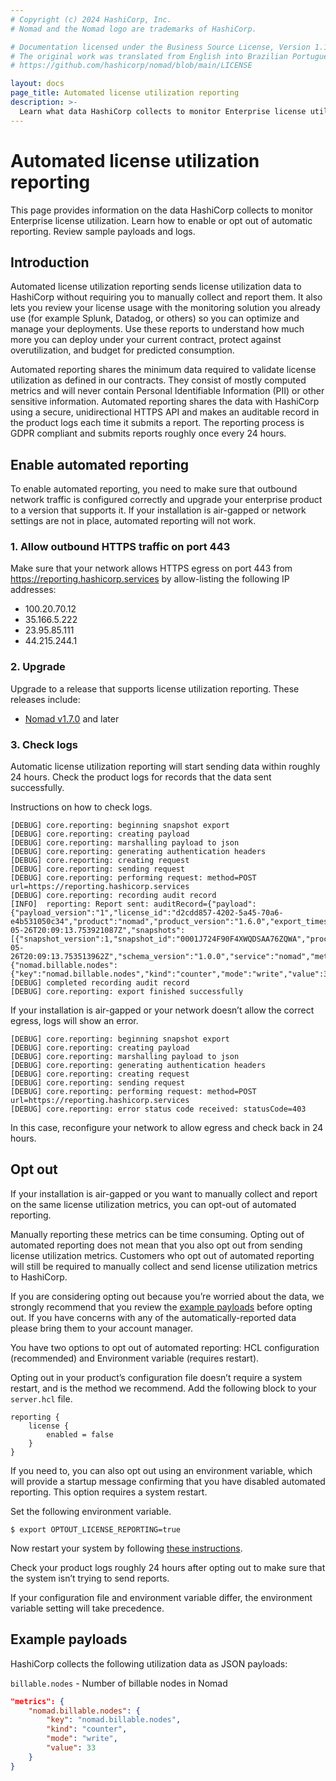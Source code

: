 ```yaml
---
# Copyright (c) 2024 HashiCorp, Inc.
# Nomad and the Nomad logo are trademarks of HashiCorp.

# Documentation licensed under the Business Source License, Version 1.1.
# The original work was translated from English into Brazilian Portuguese.
# https://github.com/hashicorp/nomad/blob/main/LICENSE

layout: docs
page_title: Automated license utilization reporting
description: >-
  Learn what data HashiCorp collects to monitor Enterprise license utilization. Enable or opt out of automatic reporting. Review sample payloads and logs.
---
```


# Automated license utilization reporting

<EnterpriseAlert product="nomad" />

This page provides information on the data HashiCorp collects to monitor
Enterprise license utilization. Learn how to enable or opt out of automatic
reporting. Review sample payloads and logs.

## Introduction

Automated license utilization reporting sends license utilization data to HashiCorp without requiring you
to manually collect and report them. It also lets you review your license usage with the monitoring
solution you already use (for example Splunk, Datadog, or others) so you can optimize and manage your
deployments. Use these reports to understand how much more you can deploy under your current contract,
protect against overutilization, and budget for predicted consumption.

Automated reporting shares the minimum data required to validate license utilization as defined in our
contracts. They consist of mostly computed metrics and will never contain Personal Identifiable Information
(PII) or other sensitive information. Automated reporting shares the data with HashiCorp using a secure,
unidirectional HTTPS API and makes an auditable record in the product logs each time it submits a report.
The reporting process is GDPR compliant and submits reports roughly once every 24 hours.

## Enable automated reporting

To enable automated reporting, you need to make sure that outbound network traffic is configured correctly
and upgrade your enterprise product to a version that supports it. If your installation is air-gapped or
network settings are not in place, automated reporting will not work.

### 1. Allow outbound HTTPS traffic on port 443

Make sure that your network allows HTTPS egress on port 443 from https://reporting.hashicorp.services by
allow-listing the following IP addresses:

- 100.20.70.12
- 35.166.5.222
- 23.95.85.111
- 44.215.244.1

### 2. Upgrade

Upgrade to a release that supports license utilization reporting. These releases include:
- [Nomad v1.7.0](/nomad/downloads) and later

### 3. Check logs

Automatic license utilization reporting will start sending data within roughly 24 hours. Check the product
logs for records that the data sent successfully.

Instructions on how to check logs.

```
[DEBUG] core.reporting: beginning snapshot export
[DEBUG] core.reporting: creating payload
[DEBUG] core.reporting: marshalling payload to json
[DEBUG] core.reporting: generating authentication headers
[DEBUG] core.reporting: creating request
[DEBUG] core.reporting: sending request
[DEBUG] core.reporting: performing request: method=POST url=https://reporting.hashicorp.services
[DEBUG] core.reporting: recording audit record
[INFO]  reporting: Report sent: auditRecord={"payload":{"payload_version":"1","license_id":"d2cdd857-4202-5a45-70a6-e4b531050c34","product":"nomad","product_version":"1.6.0","export_timestamp":"2023-05-26T20:09:13.753921087Z","snapshots":[{"snapshot_version":1,"snapshot_id":"0001J724F90F4XWQDSAA76ZQWA","process_id":"01H1CTJPC1S8H7Q45MKTJ689ZW","timestamp":"2023-05-26T20:09:13.753513962Z","schema_version":"1.0.0","service":"nomad","metrics":{"nomad.billable.nodes":{"key":"nomad.billable.nodes","kind":"counter","mode":"write","value":33}}}]}}
[DEBUG] completed recording audit record
[DEBUG] core.reporting: export finished successfully
```

If your installation is air-gapped or your network doesn’t allow the correct egress, logs will show an
error.

```
[DEBUG] core.reporting: beginning snapshot export
[DEBUG] core.reporting: creating payload
[DEBUG] core.reporting: marshalling payload to json
[DEBUG] core.reporting: generating authentication headers
[DEBUG] core.reporting: creating request
[DEBUG] core.reporting: sending request
[DEBUG] core.reporting: performing request: method=POST url=https://reporting.hashicorp.services
[DEBUG] core.reporting: error status code received: statusCode=403
```

In this case, reconfigure your network to allow egress and check back in 24 hours.

## Opt out

If your installation is air-gapped or you want to manually collect and report on the same license
utilization metrics, you can opt-out of automated reporting.

Manually reporting these metrics can be time consuming. Opting out of automated reporting does not mean that
you also opt out from sending license utilization metrics. Customers who opt out of automated reporting will
still be required to manually collect and send license utilization metrics to HashiCorp.

If you are considering opting out because you’re worried about the data, we strongly recommend that you
review the [example payloads](#example-payloads) before opting out. If you have concerns with any of the
automatically-reported data please bring them to your account manager.

You have two options to opt out of automated reporting: HCL configuration (recommended) and Environment
variable (requires restart).

Opting out in your product’s configuration file doesn’t require a system restart, and is the method we
recommend. Add the following block to your `server.hcl` file.

```hcl
reporting {
	license {
		enabled = false
    }
}
```

If you need to, you can also opt out using an environment variable, which will provide a startup message
confirming that you have disabled automated reporting. This option requires a system restart.

Set the following environment variable.

```
$ export OPTOUT_LICENSE_REPORTING=true
```

Now restart your system by following [these instructions](/nomad/docs/deploy/nomad-agent).

Check your product logs roughly 24 hours after opting out to make sure that the system isn’t trying to send
reports.

If your configuration file and environment variable differ, the environment variable setting will take
precedence.

## Example payloads

HashiCorp collects the following utilization data as JSON payloads:

`billable.nodes` - Number of billable nodes in Nomad

```json
"metrics": {
    "nomad.billable.nodes": {
        "key": "nomad.billable.nodes",
        "kind": "counter",
        "mode": "write",
        "value": 33
    }
}
```
